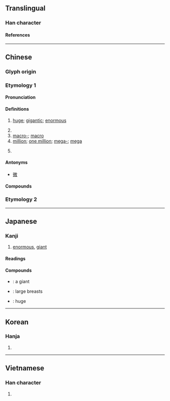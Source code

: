 {{also|鉅}}
{{character info/new}}
==Translingual==

===Han character===
{{Han char|rn=48|rad=工|as=02|asm++=01|sn=5|snm++=4|four=71717|canj=SS|ids=}}

====References====
{{Han ref|kx=0325.120|dkj=08722|dj=0628.020|hdz=10082.010|uh=5DE8}}

----

==Chinese==
{{zh-forms|alt=𢀑-ancient form}}

===Glyph origin===
{{Han etym}}
===Etymology 1===
====Pronunciation====
{{zh-pron
|m=jù
|c=geoi6
|h=pfs=kî
|mn=xm,tp:kū/qz:kǐr/zz,kh:kī/qz:kîr
|mn_note=Quanzhou: kǐr - literary; kîr - vernacular
|mn-t=ge6
|w=
|mc=y
|oc=y
|ma=
|cat=a,pn
}}

====Definitions====
{{zh-hanzi}}

# {{zh-alt-lb|*鉅}} [[huge]]; [[gigantic]]; [[enormous]]
# {{surname|lang=zh}}
# [[macro-]]; [[macro]]
# [[million]]; [[one million]]; [[mega-]]; [[mega]]
# {{zh-short|巨港|Palembang}} {{rfquote|zh}}

====Antonyms====
* [[微]]

====Compounds====
{{zh-der|一代巨擘|三巨頭|天王巨星|巨人|巨人族|巨人症|巨作|巨公|巨勛|巨匠|巨商|巨型|巨壑|巨大|巨大無比|巨子|巨室|巨富|巨川|巨幅|巨擘|巨星|巨棒|巨棒外交|巨款|巨毋霸|巨流|巨浪|巨海|巨浸|巨港|巨無霸|巨然|巨爵座|巨猾|巨猿|巨盜|巨眼|巨石|巨石文化|巨碩|巨禍|巨萬|巨細|巨脾症|巨著|巨蛇座|巨蛋|巨蜥|巨蟹座|巨蠹|巨觥|巨變|巨資|巨闕|巨響|巨頭|巨額|楊巨源|泥足巨人|深奸巨猾|狂濤巨浪|看文巨眼|老奸巨猾|艱巨|超巨星|郭巨|鴻篇巨制|鴻篇巨帙}}

===Etymology 2===
{{zh-see|颶|ss}}

----

==Japanese==

===Kanji===
{{ja-kanji|grade=c|rs=工02}}

# [[enormous]], [[giant]]

====Readings====
{{ja-readings
|goon=ご
|kanon=きょ
|kanyoon=こ
|kun=おお-き.い
|nanori=おお, か, なお
}}

====Compounds====
{{der-top|Compounds}}
* {{ja-r|巨人|きょじん}}: a giant
* {{ja-r|巨乳|きょにゅう}}: large breasts
* {{ja-r|巨大|きょだい}}: huge
{{der-bottom}}

----

==Korean==

===Hanja===
{{ko-hanja|hangeul=[[거]]|rv=geo|mr=kŏ}}

# {{defn|lang=ko|sort=工02}}

----

==Vietnamese==

===Han character===
{{vi-hantu|[[cự]], [[cựa]]|rs=工02}}

# {{defn|lang=vi|sort=工02}}
